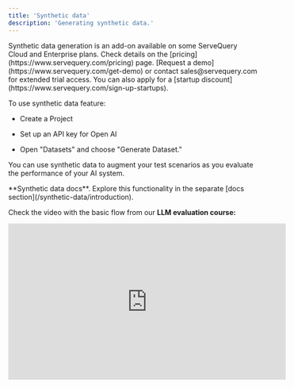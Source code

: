 ```yaml
---
title: 'Synthetic data'
description: 'Generating synthetic data.'
---
```


<Check>
  Synthetic data generation is an add-on available on some ServeQuery Cloud and Enterprise plans. Check details on the [pricing](https://www.servequery.com/pricing) page. [Request a demo](https://www.servequery.com/get-demo) or contact sales@servequery.com for extended trial access. You can also apply for a [startup discount](https://www.servequery.com/sign-up-startups).
</Check>

To use synthetic data feature:

* Create a Project

* Set up an API key for Open AI

* Open "Datasets" and choose "Generate Dataset."

You can use synthetic data to augment your test scenarios as you evaluate the performance of your AI system.

<Note>
**Synthetic data docs**. Explore this functionality in the separate [docs section](/synthetic-data/introduction).
</Note>
  
Check the video with the basic flow from our **LLM evaluation course:**

<iframe width="560" height="315" src="https://www.youtube.com/embed/gKp9K7Etv4A" title="No-code data generation" frameborder="0" allowfullscreen />